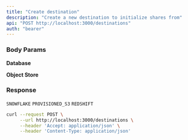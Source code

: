 ```yaml
---
title: "Create destination"
description: "Create a new destination to initialize shares from"
api: "POST http://localhost:3000/destinations"
auth: "bearer"
---
```


### Body Params

**Database**

<ParamField body="destinationType" type="string" required></ParamField>

<ParamField body="host" type="string" required></ParamField>

<ParamField body="port" type="number" required></ParamField>

<ParamField body="schema" type="string" required></ParamField>

<ParamField body="database" type="string" required></ParamField>

<ParamField body="username" type="string" required></ParamField>

<ParamField body="password" type="string" required></ParamField>

<ParamField body="nickname" type="string" required></ParamField>

**Object Store**

<ParamField body="nickname" type="string" required></ParamField>

<ParamField body="destinationType" type="string" required></ParamField>

### Response

<ResponseField name="content" type="array of objects">
<Expandable title="Toggle object">

<ResponseField name="nickname" type="string"></ResponseField>

<ResponseField name="destinationType" type="string">

`SNOWFLAKE` `PROVISIONED_S3` `REDSHIFT`

</ResponseField>

<ResponseField name="warehouse" type="string"></ResponseField>

<ResponseField name="id" type="number"></ResponseField>

</Expandable>
</ResponseField>

<RequestExample>

```bash Example Request
curl --request POST \
     --url http://localhost:3000/destinations \
     --header 'Accept: application/json' \
     --header 'Content-Type: application/json'
```

</RequestExample>
